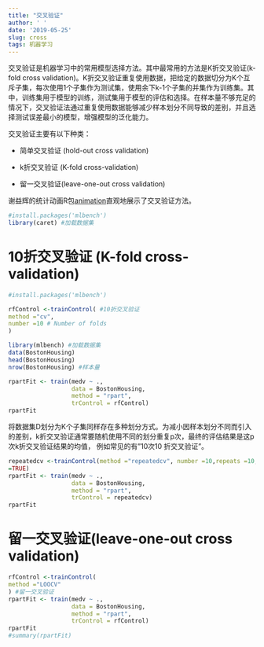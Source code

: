 ```yaml
---
title: "交叉验证"
author: ' '
date: '2019-05-25'
slug: cross
tags: 机器学习
---
```


交叉验证是机器学习中的常用模型选择方法。其中最常用的方法是K折交叉验证(k-fold cross validation)。K折交叉验证重复使用数据，把给定的数据切分为K个互斥子集，每次使用1个子集作为测试集，使用余下k-1个子集的并集作为训练集。其中，训练集用于模型的训练，测试集用于模型的评估和选择。在样本量不够充足的情况下，交叉验证法通过重复使用数据能够减少样本划分不同导致的差别，并且选择测试误差最小的模型，增强模型的泛化能力。


交叉验证主要有以下种类：

+ 简单交叉验证 (hold-out cross validation)

+ k折交叉验证 (K-fold cross-validation)

+ 留一交叉验证(leave-one-out cross validation)

谢益辉的统计动画R包[animation](https://yihui.name/animation/example/cv-ani/)直观地展示了交叉验证方法。

```r
#install.packages('mlbench')
library(caret) #加载数据集
```


# 10折交叉验证 (K-fold cross-validation)
```r
#install.packages('mlbench')

rfControl <-trainControl( #10折交叉验证
method ="cv", 
number =10 # Number of folds
)

library(mlbench) #加载数据集
data(BostonHousing)
head(BostonHousing)
nrow(BostonHousing) #样本量

rpartFit <- train(medv ~ .,
                  data = BostonHousing,
                  method = "rpart",
                  trControl = rfControl)
rpartFit
```

将数据集D划分为K个子集同样存在多种划分方式。为减小因样本划分不同而引入的差别，k折交叉验证通常要随机使用不同的划分重复p次，最终的评估结果是这p 次k折交叉验证结果的均值， 例如常见的有"10次10 折交叉验证"。


```r


repeatedcv <-trainControl(method ="repeatedcv", number =10,repeats =10, savePredictions
=TRUE)
rpartFit <- train(medv ~ .,
                  data = BostonHousing,
                  method = "rpart",
                  trControl = repeatedcv)
rpartFit
```






# 留一交叉验证(leave-one-out cross validation)
```r
rfControl <-trainControl(
method ="LOOCV"
) #留一交叉验证
rpartFit <- train(medv ~ .,
                  data = BostonHousing,
                  method = "rpart",
                  trControl = rfControl)
rpartFit
#summary(rpartFit)
```


















